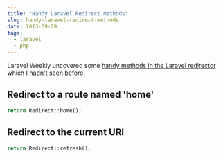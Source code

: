 ```yaml
---
title: "Handy Laravel Redirect methods"
slug: handy-laravel-redirect-methods
date: 2013-09-29
tags:
  - laravel
  - php
---
```


Laravel Weekly uncovered some [handy methods in the Laravel redirector](https://gist.github.com/driesvints/6681848) which I hadn't seen before.

## Redirect to a route named 'home'

```php
return Redirect::home();
```

## Redirect to the current URI

```php
return Redirect::refresh();
```
